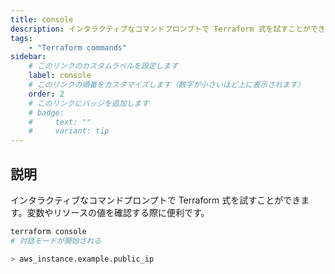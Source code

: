 ```yaml
---
title: console
description: インタラクティブなコマンドプロンプトで Terraform 式を試すことができる
tags:
    - "Terraform commands"
sidebar:
    # このリンクのカスタムラベルを設定します
    label: console
    # このリンクの順番をカスタマイズします（数字が小さいほど上に表示されます）
    order: 2
    # このリンクにバッジを追加します
    # badge:
    #     text: ""
    #     variant: tip
---
```


## 説明

インタラクティブなコマンドプロンプトで Terraform 式を試すことができます。変数やリソースの値を確認する際に便利です。

```bash frame="none"
terraform console
# 対話モードが開始される

> aws_instance.example.public_ip
```
